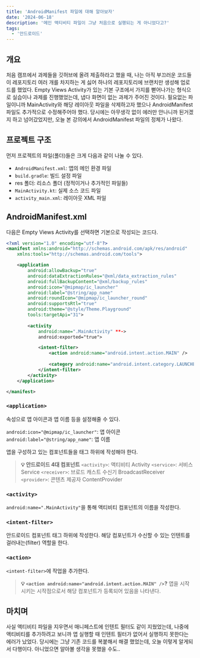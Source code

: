 ```yaml
---
title: 'AndroidManifest 파일에 대해 알아보자'
date: '2024-06-18'
description: '메인 액티비티 파일이 그냥 처음으로 실행되는 게 아니었다고?'
tags:
  - '안드로이드'
---
```


## 개요

처음 캠프에서 과제들을 깃허브에 올려 제출하라고 했을 때, 나는 아직 부끄러운 코드들이 레포지토리 여러 개를 차지하는 게 싫어 하나의 레포지토리에 브랜치만 생성해 업로드를 했었다. Empty Views Activity가 있는 기본 구조에서 가지를 뻗어나가는 형식으로 실습이나 과제를 진행했었는데, 냅다 화면이 없는 과제가 주어진 것이다. 필요없는 파일이니까 MainActivity와 해당 레이아웃 파일을 삭제하고자 했으나 AndroidManifest 파일도 추가적으로 수정해주어야 했다. 당시에는 아무생각 없이 에러만 안나니까 된거겠지 하고 넘어갔었지만, 오늘 본 강의에서 AndroidManifest 파일의 정체가 나왔다. 

## 프로젝트 구조

먼저 프로젝트의 파일(폴더)들은 크게 다음과 같이 나눌 수 있다. 

- `AndroidManifest.xml`: 앱의 메인 환경 파일
- `build.gradle`: 빌드 설정 파일
- res 폴더: 리소스 폴더 (정적이거나 추가적인 파일들)
- `MainActivity.kt`: 실제 소스 코드 파일
- `activity_main.xml`: 레이아웃 XML 파일

## AndroidManifest.xml

다음은 Empty Views Activity를 선택하면 기본으로 작성되는 코드다. 

```xml
<?xml version="1.0" encoding="utf-8"?>
<manifest xmlns:android="http://schemas.android.com/apk/res/android"
    xmlns:tools="http://schemas.android.com/tools">

    <application
        android:allowBackup="true"
        android:dataExtractionRules="@xml/data_extraction_rules"
        android:fullBackupContent="@xml/backup_rules"
        android:icon="@mipmap/ic_launcher"
        android:label="@string/app_name"
        android:roundIcon="@mipmap/ic_launcher_round"
        android:supportsRtl="true"
        android:theme="@style/Theme.Playground"
        tools:targetApi="31">
        
        <activity
            android:name=".MainActivity" **->
            android:exported="true">

            <intent-filter>
                <action android:name="android.intent.action.MAIN" />
                
                <category android:name="android.intent.category.LAUNCHER" />
            </intent-filter>
        </activity>
    </application>

</manifest>
```

### `<application>`

속성으로 앱 아이콘과 앱 이름 등을 설정해줄 수 있다. 

`android:icon="@mipmap/ic_launcher"`: 앱 아이콘
`android:label="@string/app_name"`: 앱 이름

앱을 구성하고 있는 컴포넌트들을 태그 하위에 작성해야 한다.
> **💡 안드로이드 4대 컴포넌트**
`<activity>`: 액티비티 Activity
`<service>`: 서비스 Service
`<receiver>`: 브로드 캐스트 수신기 BroadcastReceiver
`<provider>`: 콘텐츠 제공자 ContentProvider

### `<activity>`

`android:name=".MainActivity"`을 통해 액티비티 컴포넌트의 이름을 작성한다.

### `<intent-filter>`

안드로이드 컴포넌트 태그 하위에 작성한다. 해당 컴포넌트가 수신할 수 있는 인텐트를 걸러내는(filter) 역할을 한다. 

### `<action>`

`<intent-filter>`에 작업을 추가한다. 

> **💡 `<action android:name="android.intent.action.MAIN" />`?**
앱을 시작시키는 시작점으로서 해당 컴포넌트가 등록되어 있음을 나타낸다. 

## 마치며

사실 액티비티 파일을 지우면서 매니페스트에 인텐트 필터도 같이 지웠었는데, 나중에 액티비티를 추가하려고 보니까 앱 실행할 때 인텐트 필터가 없어서 실행하지 못한다는 에러가 났었다. 당시에는 그냥 기존 코드를 복붙해서 해결 했었는데, 오늘 이렇게 알게되서 다행이다. 아니었으면 알아볼 생각을 못했을 수도..
